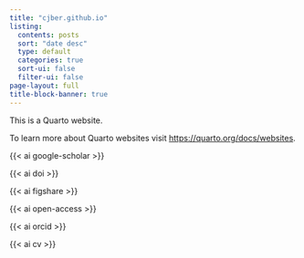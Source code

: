 ```yaml
---
title: "cjber.github.io"
listing:
  contents: posts
  sort: "date desc"
  type: default
  categories: true
  sort-ui: false
  filter-ui: false
page-layout: full
title-block-banner: true
---
```


This is a Quarto website.

To learn more about Quarto websites visit <https://quarto.org/docs/websites>.


{{< ai google-scholar >}}

{{< ai doi >}}

{{< ai figshare >}}

{{< ai open-access >}}

{{< ai orcid >}}

{{< ai cv >}}
